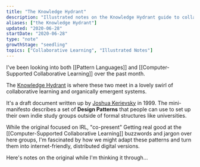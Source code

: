 ```yaml
---
title: "The Knowledge Hydrant"
description: "Illustrated notes on the Knowledge Hydrant guide to collaborative learning"
aliases: ["the Knowledge Hydrant"]
updated: "2020-06-28"
startDate: "2020-06-28"
type: "note"
growthStage: "seedling"
topics: ["Collaborative Learning", "Illustrated Notes"]
---
```


I've been looking into both [[Pattern Languages]] and [[Computer-Supported Collaborative Learning]] over the past month.

The [Knowledge Hydrant](http://www.industriallogic.com/papers/khdraft.pdf) is where these two meet in a lovely swirl of collaborative learning and organically emergent systems.

It's a draft document written up by [Joshua Kerievsky](https://twitter.com/JoshuaKerievsky) in 1999. The mini-manifesto describes a set of **Design Patterns** that people can use to set up their own indie study groups outside of formal structures like universities.

While the original focused on IRL, "co-present" <Footnote idName={1}>Getting real good at the [[Computer-Supported Collaborative Learning]] buzzwords and jargon over here</Footnote> groups, I'm fascinated by how we might adapt these patterns and turn them into internet-friendly, distributed digital versions.

Here's notes on the original while I'm thinking it through...

<BasicImage
  width="900px"
  alt="A fire hydrant framed by the words 'The knowledge hydrant'"
  src="https://res.cloudinary.com/dg3gyk0gu/image/upload/c_scale,w_800/v1593449022/maggieappleton.com/notes/knowledge-hydrant/knowledge-hydrant-1.png"
/>

<BasicImage
  width="1000px"
  alt="There are 21 patterns split into four groups – spirit, atmosphere, roles, and customs"
  src="https://res.cloudinary.com/dg3gyk0gu/image/upload/c_scale,w_800/v1593449021/maggieappleton.com/notes/knowledge-hydrant/knowledge-hydrant-2.png"
/>

<BasicImage
  width="1000px"
  alt="Step 1 is to find your knowledge hydrant – your source of important and worthwhile material"
  src="https://res.cloudinary.com/dg3gyk0gu/image/upload/c_scale,w_750/v1593449020/maggieappleton.com/notes/knowledge-hydrant/knowledge-hydrant-3.png"
/>

<BasicImage
  width="1000px"
  alt="Step 2 is to create a pool of insight – establihs a regular study group to discuss and debate key texts"
  src="https://res.cloudinary.com/dg3gyk0gu/image/upload/c_scale,w_750/v1593449020/maggieappleton.com/notes/knowledge-hydrant/knowledge-hydrant-4.png"
/>
